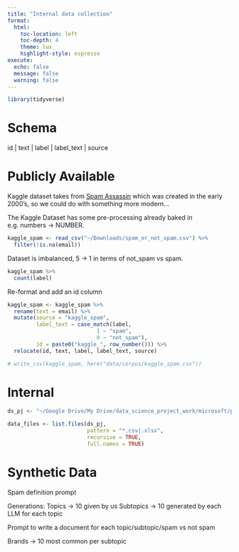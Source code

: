 ```yaml
---
title: "Internal data collection"
format:
  html:
    toc-location: left
    toc-depth: 4
    theme: lux
    highlight-style: espresso
execute:
  echo: false
  message: false
  warning: false
---
```


```r
library(tidyverse)
```

# Schema

id | text | label | label_text | source
 
# Publicly Available

Kaggle dataset takes from [Spam Assassin](https://spamassassin.apache.org/old/publiccorpus/) which was created in the early 2000's, so we could do with something more modern...

The Kaggle Dataset has some pre-processing already baked in e.g. numbers -> NUMBER.
```r
kaggle_spam <- read_csv("~/Downloads/spam_or_not_spam.csv") %>%
  filter(!is.na(email))
```

Dataset is imbalanced, 5 -> 1 in terms of not_spam vs spam. 
```r
kaggle_spam %>%
  count(label)
```

Re-format and add an id column
```r
kaggle_spam <- kaggle_spam %>%
  rename(text = email) %>%
  mutate(source = "kaggle_spam",
         label_text = case_match(label,
                            1 ~ "spam",
                            0 ~ "not_spam"),
         id = paste0("kaggle_", row_number())) %>%
  relocate(id, text, label, label_text, source)

# write_csv(kaggle_spam, here("data/corpus/kaggle_spam.csv"))
```

# Internal

```r
ds_pj <- "~/Google Drive/My Drive/data_science_project_work/microsoft/project_work/"

data_files <- list.files(ds_pj, 
                         pattern = "*.csv|.xlsx", 
                         recursive = TRUE, 
                         full.names = TRUE)


```

# Synthetic Data

Spam definition prompt

Generations:
Topics -> 10 given by us
Subtopics -> 10 generated by each LLM for each topic

Prompt to write a document for each topic/subtopic/spam vs not spam 

Brands -> 10 most common per subtopic